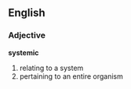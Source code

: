 ==English==

===Adjective===
'''systemic'''
# relating to a system
# pertaining to an entire organism